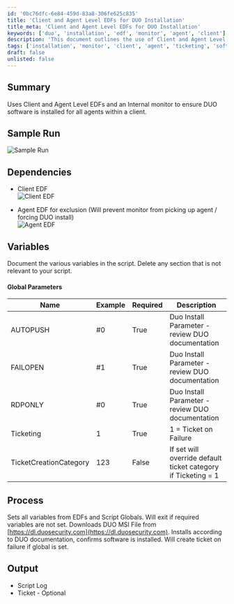 ```yaml
---
id: '0bc76dfc-6e84-459d-83a8-306fe625c835'
title: 'Client and Agent Level EDFs for DUO Installation'
title_meta: 'Client and Agent Level EDFs for DUO Installation'
keywords: ['duo', 'installation', 'edf', 'monitor', 'agent', 'client']
description: 'This document outlines the use of Client and Agent Level EDFs along with an internal monitor to ensure that DUO software is installed for all agents within a client. It includes sample runs, dependencies, global parameters, and the process for installation.'
tags: ['installation', 'monitor', 'client', 'agent', 'ticketing', 'software']
draft: false
unlisted: false
---
```

## Summary

Uses Client and Agent Level EDFs and an Internal monitor to ensure DUO software is installed for all agents within a client.

## Sample Run

![Sample Run](../../../static/img/DUO---Install-MFA-Authentication-For-Windows-EDFs/image_1.png)

## Dependencies

- Client EDF  
![Client EDF](../../../static/img/DUO---Install-MFA-Authentication-For-Windows-EDFs/image_2.png)

- Agent EDF for exclusion (Will prevent monitor from picking up agent / forcing DUO install)  
![Agent EDF](../../../static/img/DUO---Install-MFA-Authentication-For-Windows-EDFs/image_3.png)

## Variables

Document the various variables in the script. Delete any section that is not relevant to your script.

#### Global Parameters

| Name                     | Example | Required | Description                                                      |
|--------------------------|---------|----------|------------------------------------------------------------------|
| AUTOPUSH                 | #0      | True     | Duo Install Parameter - review DUO documentation                 |
| FAILOPEN                 | #1      | True     | Duo Install Parameter - review DUO documentation                 |
| RDPONLY                  | #0      | True     | Duo Install Parameter - review DUO documentation                 |
| Ticketing                | 1       | True     | 1 = Ticket on Failure                                            |
| TicketCreationCategory    | 123     | False    | If set will override default ticket category if Ticketing = 1   |

## Process

Sets all variables from EDFs and Script Globals. Will exit if required variables are not set. Downloads DUO MSI File from [https://dl.duosecurity.com](https://dl.duosecurity.com). Installs according to DUO documentation, confirms software is installed. Will create ticket on failure if global is set.

## Output

- Script Log
- Ticket - Optional












